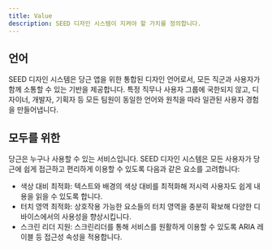 ```yaml
---
title: Value
description: SEED 디자인 시스템이 지켜야 할 가치를 정의합니다.
---
```


## 언어

SEED 디자인 시스템은 당근 앱을 위한 통합된 디자인 언어로서, 모든 직군과 사용자가 함께 소통할 수 있는 기반을 제공합니다. 특정 직무나 사용자 그룹에 국한되지 않고, 디자이너, 개발자, 기획자 등 모든 팀원이 동일한 언어와 원칙을 따라 일관된 사용자 경험을 만들어냅니다.

## 모두를 위한

당근은 누구나 사용할 수 있는 서비스입니다. SEED 디자인 시스템은 모든 사용자가 당근에 쉽게 접근하고 편리하게 이용할 수 있도록 다음과 같은 요소를 고려합니다:

- 색상 대비 최적화: 텍스트와 배경의 색상 대비를 최적화해 저시력 사용자도 쉽게 내용을 읽을 수 있도록 합니다.
- 터치 영역 최적화: 상호작용 가능한 요소들의 터치 영역을 충분히 확보해 다양한 디바이스에서의 사용성을 향상시킵니다.
- 스크린 리더 지원: 스크린리더를 통해 서비스를 원활하게 이용할 수 있도록 ARIA 레이블 등 접근성 속성을 적용합니다.
